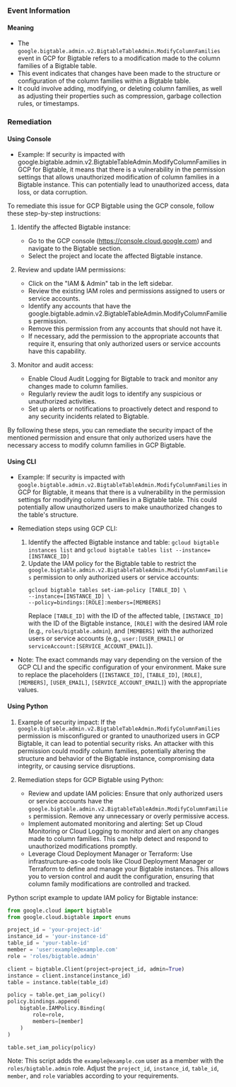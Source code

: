 
### Event Information

#### Meaning

- The `google.bigtable.admin.v2.BigtableTableAdmin.ModifyColumnFamilies` event in GCP for Bigtable refers to a modification made to the column families of a Bigtable table.
- This event indicates that changes have been made to the structure or configuration of the column families within a Bigtable table.
- It could involve adding, modifying, or deleting column families, as well as adjusting their properties such as compression, garbage collection rules, or timestamps.

### Remediation

#### Using Console

- Example: If security is impacted with google.bigtable.admin.v2.BigtableTableAdmin.ModifyColumnFamilies in GCP for Bigtable, it means that there is a vulnerability in the permission settings that allows unauthorized modification of column families in a Bigtable instance. This can potentially lead to unauthorized access, data loss, or data corruption.

To remediate this issue for GCP Bigtable using the GCP console, follow these step-by-step instructions:

1. Identify the affected Bigtable instance: 
   - Go to the GCP console (https://console.cloud.google.com) and navigate to the Bigtable section.
   - Select the project and locate the affected Bigtable instance.

2. Review and update IAM permissions:
   - Click on the "IAM & Admin" tab in the left sidebar.
   - Review the existing IAM roles and permissions assigned to users or service accounts.
   - Identify any accounts that have the google.bigtable.admin.v2.BigtableTableAdmin.ModifyColumnFamilies permission.
   - Remove this permission from any accounts that should not have it.
   - If necessary, add the permission to the appropriate accounts that require it, ensuring that only authorized users or service accounts have this capability.

3. Monitor and audit access:
   - Enable Cloud Audit Logging for Bigtable to track and monitor any changes made to column families.
   - Regularly review the audit logs to identify any suspicious or unauthorized activities.
   - Set up alerts or notifications to proactively detect and respond to any security incidents related to Bigtable.

By following these steps, you can remediate the security impact of the mentioned permission and ensure that only authorized users have the necessary access to modify column families in GCP Bigtable.

#### Using CLI

- Example: If security is impacted with `google.bigtable.admin.v2.BigtableTableAdmin.ModifyColumnFamilies` in GCP for Bigtable, it means that there is a vulnerability in the permission settings for modifying column families in a Bigtable table. This could potentially allow unauthorized users to make unauthorized changes to the table's structure.

- Remediation steps using GCP CLI:
  1. Identify the affected Bigtable instance and table: `gcloud bigtable instances list` and `gcloud bigtable tables list --instance=[INSTANCE_ID]`
  2. Update the IAM policy for the Bigtable table to restrict the `google.bigtable.admin.v2.BigtableTableAdmin.ModifyColumnFamilies` permission to only authorized users or service accounts: 
     ```
     gcloud bigtable tables set-iam-policy [TABLE_ID] \
     --instance=[INSTANCE_ID] \
     --policy=bindings:[ROLE]:members=[MEMBERS]
     ```
     Replace `[TABLE_ID]` with the ID of the affected table, `[INSTANCE_ID]` with the ID of the Bigtable instance, `[ROLE]` with the desired IAM role (e.g., `roles/bigtable.admin`), and `[MEMBERS]` with the authorized users or service accounts (e.g., `user:[USER_EMAIL]` or `serviceAccount:[SERVICE_ACCOUNT_EMAIL]`).

- Note: The exact commands may vary depending on the version of the GCP CLI and the specific configuration of your environment. Make sure to replace the placeholders (`[INSTANCE_ID]`, `[TABLE_ID]`, `[ROLE]`, `[MEMBERS]`, `[USER_EMAIL]`, `[SERVICE_ACCOUNT_EMAIL]`) with the appropriate values.

#### Using Python

1. Example of security impact: If the `google.bigtable.admin.v2.BigtableTableAdmin.ModifyColumnFamilies` permission is misconfigured or granted to unauthorized users in GCP Bigtable, it can lead to potential security risks. An attacker with this permission could modify column families, potentially altering the structure and behavior of the Bigtable instance, compromising data integrity, or causing service disruptions.

2. Remediation steps for GCP Bigtable using Python:
   - Review and update IAM policies: Ensure that only authorized users or service accounts have the `google.bigtable.admin.v2.BigtableTableAdmin.ModifyColumnFamilies` permission. Remove any unnecessary or overly permissive access.
   - Implement automated monitoring and alerting: Set up Cloud Monitoring or Cloud Logging to monitor and alert on any changes made to column families. This can help detect and respond to unauthorized modifications promptly.
   - Leverage Cloud Deployment Manager or Terraform: Use infrastructure-as-code tools like Cloud Deployment Manager or Terraform to define and manage your Bigtable instances. This allows you to version control and audit the configuration, ensuring that column family modifications are controlled and tracked.

Python script example to update IAM policy for Bigtable instance:
```python
from google.cloud import bigtable
from google.cloud.bigtable import enums

project_id = 'your-project-id'
instance_id = 'your-instance-id'
table_id = 'your-table-id'
member = 'user:example@example.com'
role = 'roles/bigtable.admin'

client = bigtable.Client(project=project_id, admin=True)
instance = client.instance(instance_id)
table = instance.table(table_id)

policy = table.get_iam_policy()
policy.bindings.append(
    bigtable.IAMPolicy.Binding(
        role=role,
        members=[member]
    )
)

table.set_iam_policy(policy)
```

Note: This script adds the `example@example.com` user as a member with the `roles/bigtable.admin` role. Adjust the `project_id`, `instance_id`, `table_id`, `member`, and `role` variables according to your requirements.


